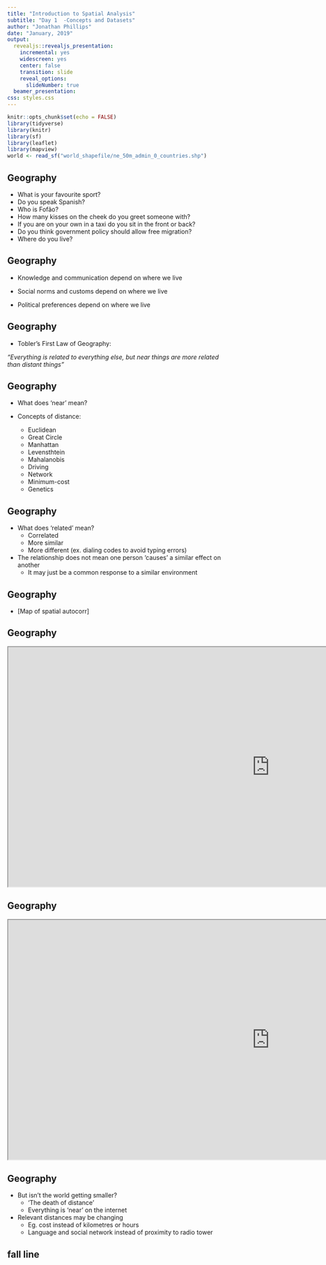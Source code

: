 ```yaml
---
title: "Introduction to Spatial Analysis"
subtitle: "Day 1  -Concepts and Datasets"
author: "Jonathan Phillips"
date: "January, 2019"
output:
  revealjs::revealjs_presentation:
    incremental: yes
    widescreen: yes
    center: false
    transition: slide
    reveal_options:
      slideNumber: true
  beamer_presentation:
css: styles.css
---
```


```r
knitr::opts_chunk$set(echo = FALSE)
library(tidyverse)
library(knitr)
library(sf)
library(leaflet)
library(mapview)
world <- read_sf("world_shapefile/ne_50m_admin_0_countries.shp")
```

## Geography

- What is your favourite sport?
- Do you speak Spanish?
- Who is Fofão?
- How many kisses on the cheek do you greet someone with?
- If you are on your own in a taxi do you sit in the front or back?
- Do you think government policy should allow free migration?
- Where do you live?

## Geography

- Knowledge and communication depend on where we live

- Social norms and customs depend on where we live

- Political preferences depend on where we live

## Geography

- Tobler's First Law of Geography:

*"Everything is related to everything else, but near things are more related than distant things"*

## Geography

- What does 'near' mean?

- Concepts of distance:
    - Euclidean
    - Great Circle
    - Manhattan
    - Levensthtein
    - Mahalanobis
    - Driving
    - Network
    - Minimum-cost
    - Genetics
    
## Geography

- What does 'related' mean?
    - Correlated
    - More similar
    - More different (ex. dialing codes to avoid typing errors)

- The relationship does not mean one person 'causes' a similar effect on another
    - It may just be a common response to a similar environment
    
## Geography

- [Map of spatial autocorr]

## Geography

<iframe width="1200" height="550" src="https://www.nytimes.com/interactive/2015/07/08/us/census-race-map.html" allowfullscreen></iframe>

## Geography

<iframe width="1200" height="550" src="https://pudding.cool/2018/10/city_3d/?fbclid=IwAR3GQtk3MgbwW3jMTNauYkzI82riDbJ8VnpXEREwuj3FPTwq21LaiMgbOKA" allowfullscreen></iframe>

## Geography

- But isn't the world getting smaller? 
    - 'The death of distance'
    - Everything is 'near' on the internet
    
- Relevant distances may be changing
    - Eg. cost instead of kilometres or hours
    - Language and social network instead of proximity to radio tower






## fall line
